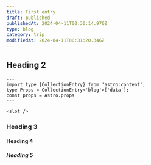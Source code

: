 ```yaml
---
title: First entry
draft: published
publishedAt: 2024-04-11T00:30:14.970Z
type: blog
category: trip
modifiedAt: 2024-04-11T00:31:20.346Z
---
```


## Heading 2

```astro:BlogLayout.astro {1-3}
---
import type {CollectionEntry} from 'astro:content';
type Props = CollectionEntry<'blog'>['data'];
const props = Astro.props
---

<slot />
```

### Heading 3

#### Heading 4

##### Heading 5
